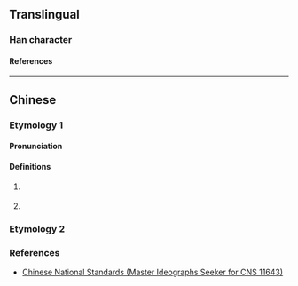 {{character info/new}}
==Translingual==

===Han character===
{{Han char|rn=9|rad=人|as=03|sn=5|four=21210|canj=OYM|ids=⿰亻上}}

====References====
{{Han ref|kx=0094.051|hdz=10113.051|uh=4EE9}}

----

==Chinese==
{{zh-forms}}

===Etymology 1===

====Pronunciation====
{{zh-pron
|m=shàng
|c=saang3
|cat=n
}}

====Definitions====
{{zh-hanzi}}

# {{lb|zh|music}} {{n-g|Kunqu {{w|gongche notation}} of high [[do]] (1̇).}}
# {{lb|zh|music}} {{n-g|Cantonese opera {{w|gongche notation}} of low [[do]] (1̣).}}

===Etymology 2===
{{zh-see|長|v}}

===References===
* [http://www.cns11643.gov.tw/AIDB/query_general_view.do?page=2&code=2147 Chinese National Standards (Master Ideographs Seeker for CNS 11643)]